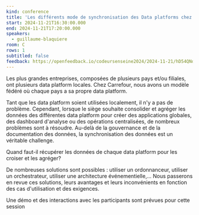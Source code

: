 ```yaml
---
kind: conference
title: 'Les différents mode de synchronisation des Data platforms chez Carrefour'
start: 2024-11-21T16:30:00.000
end: 2024-11-21T17:20:00.000
speakers:
  - guillaume-blaquiere
room: C
rows: 1
subtitled: false
feedback: https://openfeedback.io/codeursenseine2024/2024-11-21/hD54QNdI3hlEAQODQV4S
---
```


Les plus grandes entreprises, composées de plusieurs pays et/ou filiales, ont plusieurs data platform locales. Chez Carrefour, nous avons un modèle fédéré où chaque pays a sa propre data platform.

Tant que les data platform soient utilisées localement, il n'y a pas de problème. Cependant, lorsque le siège souhaite consolider et agréger les données des différentes data platform pour créer des applications globales, des dashboard d'analyse ou des opérations centralisées, de nombreux problèmes sont à résoudre. Au-delà de la gouvernance et de la documentation des données, la synchronisation des données est un véritable challenge.

Quand faut-il récupérer les données de chaque data platform pour les croiser et les agréger?

De nombreuses solutions sont possibles : utiliser un ordonnanceur, utiliser un orchestrateur, utiliser une architecture événementielle,...
Nous passerons en revue ces solutions, leurs avantages et leurs inconvénients en fonction des cas d'utilisation et des exigences.

Une démo et des interactions avec les participants sont prévues pour cette session
